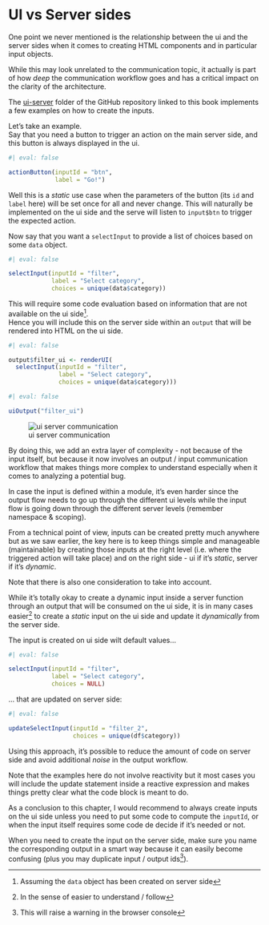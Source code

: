 # UI vs Server sides

One point we never mentioned is the relationship between the ui and the server sides when it comes to creating HTML components and in particular input objects.

While this may look unrelated to the communication topic, it actually is part of how *deep* the communication workflow goes and has a critical impact on the clarity of the architecture.

::: callout-note
The [ui-server](https://github.com/thekangaroofactory/template-r-shiny-communication/tree/main/ui-server) folder of the GitHub repository linked to this book implements a few examples on how to create the inputs.
:::

Let's take an example.\
Say that you need a button to trigger an action on the main server side, and this button is always displayed in the ui.

```r
#| eval: false

actionButton(inputId = "btn",
             label = "Go!")

```

Well this is a *static* use case when the parameters of the button (its `id` and `label` here) will be set once for all and never change. This will naturally be implemented on the ui side and the serve will listen to `input$btn` to trigger the expected action.

Now say that you want a `selectInput` to provide a list of choices based on some `data` object.

```r
#| eval: false

selectInput(inputId = "filter",
            label = "Select category",
            choices = unique(data$category))

```

This will require some code evaluation based on information that are not available on the ui side[^ui-server-1].\
Hence you will include this on the server side within an `output` that will be rendered into HTML on the ui side.

[^ui-server-1]: Assuming the `data` object has been created on server side

```r
#| eval: false

output$filter_ui <- renderUI(
  selectInput(inputId = "filter",
              label = "Select category",
              choices = unique(data$category)))

```

```r
#| eval: false

uiOutput("filter_ui")

```

![ui server communication](image/ui-server-input-output.png)

By doing this, we add an extra layer of complexity - not because of the input itself, but because it now involves an output / input communication workflow that makes things more complex to understand especially when it comes to analyzing a potential bug.

In case the input is defined within a module, it's even harder since the output flow needs to go up through the different ui levels while the input flow is going down through the different server levels (remember namespace & scoping).

From a technical point of view, inputs can be created pretty much anywhere but as we saw earlier, the key here is to keep things simple and manageable (maintainable) by creating those inputs at the right level (i.e. where the triggered action will take place) and on the right side - ui if it's *static*, server if it's *dynamic*.

::: callout-tip
Note that there is also one consideration to take into account.

While it's totally okay to create a dynamic input inside a server function through an output that will be consumed on the ui side, it is in many cases easier[^ui-server-2] to create a *static* input on the ui side and update it *dynamically* from the server side.
:::

[^ui-server-2]: In the sense of easier to understand / follow

The input is created on ui side wilt default values...

```r
#| eval: false

selectInput(inputId = "filter",
            label = "Select category",
            choices = NULL)

```

... that are updated on server side:

```r
#| eval: false

updateSelectInput(inputId = "filter_2",
                  choices = unique(df$category))

```

Using this approach, it's possible to reduce the amount of code on server side and avoid additional *noise* in the output workflow.

Note that the examples here do not involve reactivity but it most cases you will include the update statement inside a reactive expression and makes things pretty clear what the code block is meant to do.

As a conclusion to this chapter, I would recommend to always create inputs on the ui side unless you need to put some code to compute the `inputId`, or when the input itself requires some code de decide if it's needed or not.

::: callout-tip
When you need to create the input on the server side, make sure you name the corresponding output in a smart way because it can easily become confusing (plus you may duplicate input / output ids[^ui-server-3]).
:::

[^ui-server-3]: This will raise a warning in the browser console
